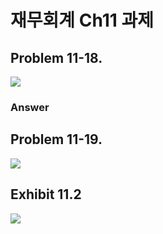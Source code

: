 # 재무회계 Ch11 과제 {.unnumbered}

## Problem 11-18.

![](images/재무회계_11-18.png)

### Answer



## Problem 11-19.

![](images/재무회계_11-19.png)

## Exhibit 11.2

![](images/재무회계_11-19b.png)